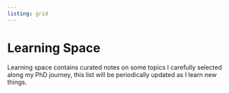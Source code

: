 ```yaml
---
listing: grid
---
```


# Learning Space {#sec-learning-space}

Learning space contains curated notes on some topics I carefully selected along my PhD journey, this list will be periodically updated as I learn new things.
